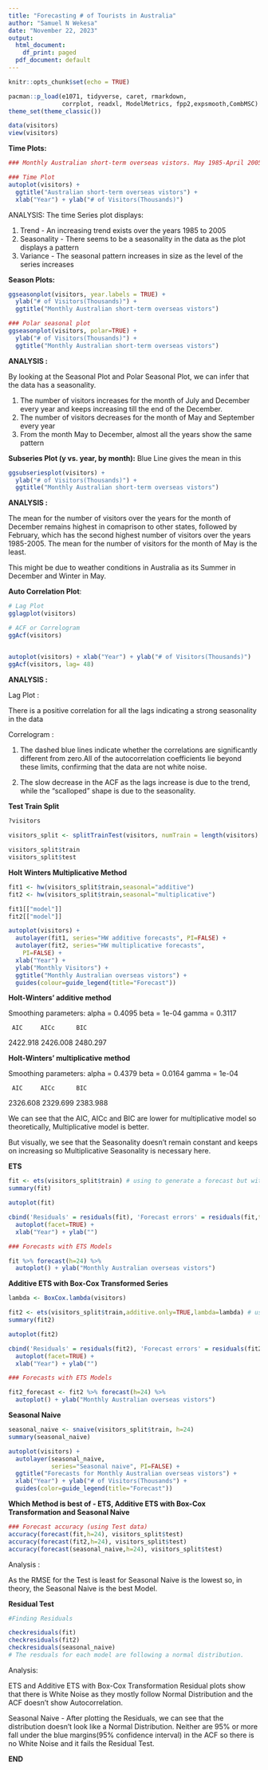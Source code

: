 ---
title: "Forecasting # of Tourists in Australia"
author: "Samuel N Wekesa"
date: "November 22, 2023"
output:
  html_document:
    df_print: paged
  pdf_document: default
---

```{r setup, include=FALSE}
knitr::opts_chunk$set(echo = TRUE)
```



```{r loadpackages, warning=FALSE}
pacman::p_load(e1071, tidyverse, caret, rmarkdown,
               corrplot, readxl, ModelMetrics, fpp2,expsmooth,CombMSC)
theme_set(theme_classic())
```

```{r definedata}

data(visitors)
view(visitors)


```


__Time Plots:__
```{r timeplots}


### Monthly Australian short-term overseas vistors. May 1985-April 2005

### Time Plot
autoplot(visitors) +
  ggtitle("Australian short-term overseas vistors") +
  xlab("Year") + ylab("# of Visitors(Thousands)") 


```
ANALYSIS:
The time Series plot displays:

1. Trend - An increasing trend exists over the years 1985 to 2005
2. Seasonality - There seems to be a seasonality in the data as the plot displays a pattern
3. Variance - The seasonal pattern increases in size as the level of the series increases




__Season Plots:__
```{r seasonplots}
ggseasonplot(visitors, year.labels = TRUE) +
  ylab("# of Visitors(Thousands)") +
  ggtitle("Monthly Australian short-term overseas vistors")

### Polar seasonal plot
ggseasonplot(visitors, polar=TRUE) +
  ylab("# of Visitors(Thousands)") +
  ggtitle("Monthly Australian short-term overseas vistors")
```




__ANALYSIS :__

By looking at the Seasonal Plot and Polar Seasonal Plot,
we can infer that the data has a seasonality. 

1. The number of visitors increases for the month of July and December every year and keeps increasing till the end of the December.
2. The number of visitors decreases for the month of May and September every year
3. From the month May to December, almost all the years show the same pattern 

 

__Subseries Plot (y vs. year, by month):__ Blue Line gives the mean in this
```{r subseriesplot}
ggsubseriesplot(visitors) +
  ylab("# of Visitors(Thousands)") +
  ggtitle("Monthly Australian short-term overseas vistors")
```





__ANALYSIS :__

The mean for the number of visitors over the years for the month of December remains highest in comaprison to other states, followed by February, which has the second highest number of visitors over the years 1985-2005.
The mean for the number of visitors for the month of May is the least.

This might be due to weather conditions in Australia as its Summer in December and Winter in May.



__Auto Correlation Plot__:
```{r ACF}
# Lag Plot
gglagplot(visitors)

# ACF or Correlogram
ggAcf(visitors)


autoplot(visitors) + xlab("Year") + ylab("# of Visitors(Thousands)")
ggAcf(visitors, lag= 48)
```




__ANALYSIS :__

Lag Plot : 

There is a positive correlation for all the lags indicating a strong seasonality in the data

Correlogram :

1. The dashed blue lines indicate whether the correlations are significantly different from zero.All of the autocorrelation coefficients lie beyond these limits, confirming that the data are not white noise.

2. The slow decrease in the ACF as the lags increase is due to the trend, while the “scalloped” shape is due to the seasonality.




__Test Train Split__
```{r traintestsplit}
?visitors
	
visitors_split <- splitTrainTest(visitors, numTrain = length(visitors) - 24)

visitors_split$train
visitors_split$test

```






__Holt Winters Multiplicative Method__
```{r Holt_Winters_multiplicative}

fit1 <- hw(visitors_split$train,seasonal="additive")
fit2 <- hw(visitors_split$train,seasonal="multiplicative")

fit1[["model"]]
fit2[["model"]]

autoplot(visitors) +
  autolayer(fit1, series="HW additive forecasts", PI=FALSE) +
  autolayer(fit2, series="HW multiplicative forecasts",
    PI=FALSE) +
  xlab("Year") +
  ylab("Monthly Visitors") +
  ggtitle("Monthly Australian overseas vistors") +
  guides(colour=guide_legend(title="Forecast"))

```




__Holt-Winters' additive method__ 

  Smoothing parameters:
    alpha = 0.4095 
    beta  = 1e-04 
    gamma = 0.3117 
    
     AIC     AICc      BIC 
2422.918 2426.008 2480.297 


__Holt-Winters' multiplicative method__ 

  Smoothing parameters:
    alpha = 0.4379 
    beta  = 0.0164 
    gamma = 1e-04
    
     AIC     AICc      BIC 
2326.608 2329.699 2383.988

We can see that the AIC, AICc and BIC are lower for multiplicative model so theoretically, Multiplicative model is better.

But visually, we see that the Seasonality doesn't remain constant and keeps on increasing so Multiplicative Seasonality is necessary here.
    
    
    
    
    
    
__ETS__
```{r ETS}


fit <- ets(visitors_split$train) # using to generate a forecast but with prediction intervals
summary(fit)

autoplot(fit)

cbind('Residuals' = residuals(fit), 'Forecast errors' = residuals(fit,type='response')) %>%
  autoplot(facet=TRUE) + 
  xlab("Year") + ylab("")

### Forecasts with ETS Models

fit %>% forecast(h=24) %>%
  autoplot() + ylab("Monthly Australian overseas vistors") 
```





__Additive ETS with Box-Cox Transformed Series__
```{r ETS_Additive_boxCox}

lambda <- BoxCox.lambda(visitors)

fit2 <- ets(visitors_split$train,additive.only=TRUE,lambda=lambda) # using to generate a forecast but with prediction intervals
summary(fit2)

autoplot(fit2)

cbind('Residuals' = residuals(fit2), 'Forecast errors' = residuals(fit2,type='response')) %>%
  autoplot(facet=TRUE) + 
  xlab("Year") + ylab("")

### Forecasts with ETS Models

fit2_forecast <- fit2 %>% forecast(h=24) %>%
  autoplot() + ylab("Monthly Australian overseas vistors") 
```



__Seasonal Naive__

```{r Seasonal_Naive}

seasonal_naive <- snaive(visitors_split$train, h=24)
summary(seasonal_naive)

autoplot(visitors) +
  autolayer(seasonal_naive,
            series="Seasonal naive", PI=FALSE) +
  ggtitle("Forecasts for Monthly Australian overseas vistors") +
  xlab("Year") + ylab("# of Visitors(Thousands") +
  guides(color=guide_legend(title="Forecast"))

```


__Which Method is best of - ETS, Additive ETS with Box-Cox Transformation and Seasonal Naive__
```{r Best_Model}

### Forecast accuracy (using Test data)
accuracy(forecast(fit,h=24), visitors_split$test)
accuracy(forecast(fit2,h=24), visitors_split$test)
accuracy(forecast(seasonal_naive,h=24), visitors_split$test)


```







Analysis :

As the RMSE for the Test is least for Seasonal Naive is the lowest so, in theory, the Seasonal Naive is the best Model.




__Residual Test__
```{r Residual_Test}

#Finding Residuals

checkresiduals(fit)
checkresiduals(fit2)
checkresiduals(seasonal_naive)
# The resduals for each model are following a normal distribution.


```







Analysis:

ETS and Additive ETS with Box-Cox Transformation Residual plots show that there is White Noise as they mostly follow Normal Distribution and the ACF doesn't show Autocorrelation.

Seasonal Naive - 
After plotting the Residuals, we can see that the distribution doesn't look like a Normal Distribution.
Neither are 95% or more fall under the blue margins(95% confidence interval) in the ACF so there is no White Noise and it fails the Residual Test.



__END__

